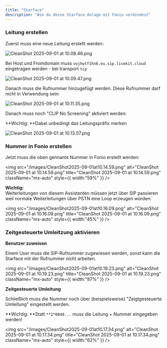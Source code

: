 ```yaml
---
title: "Starface"
description: "Wie du deine Starface Anlage mit Fonio verbindest"
---
```


### Leitung erstellen

Zuerst muss eine neue Leitung erstellt werden:

![CleanShot 2025-09-01 at 10.08.46.png](/images/CleanShot2025-09-01at10.08.46.png)

Bei Host und Fromdomain muss `vojhwtf1hn6.eu.sip.livekit.cloud` eingetragen werden - bei transport `tcp`

![CleanShot 2025-09-01 at 10.09.47.png](/images/CleanShot2025-09-01at10.09.47.png)

Danach muss die Rufnummer hinzugefügt werden. Diese Rufnummer darf nicht in Verwendung sein:

![CleanShot 2025-09-01 at 10.11.35.png](/images/CleanShot2025-09-01at10.11.35.png)

Danach muss noch "CLIP No Screening" aktiviert werden:

**Wichtig: **Dabei unbedingt das Leitungspräfix merken

![CleanShot 2025-09-01 at 10.13.07.png](/images/CleanShot2025-09-01at10.13.07.png)

### Nummer in Fonio erstellen

Jetzt muss die oben gennante Nummer in Fonio erstellt werden:

<img
  src="/images/CleanShot2025-09-01at10.14.59.png"
  alt="CleanShot 2025-09-01 at 10.14.59.png"
  title="CleanShot 2025-09-01 at 10.14.59.png"
  className="mx-auto"
  style={{ width:"59%" }}
/>

**Wichtig:**\
Weiterleitungen von diesem Assistenten müssen jetzt über SIP passieren weil normale Weiterleitungen über PSTN eine Loop erzeugen würden:

<img
  src="/images/CleanShot2025-09-01at10.16.09.png"
  alt="CleanShot 2025-09-01 at 10.16.09.png"
  title="CleanShot 2025-09-01 at 10.16.09.png"
  className="mx-auto"
  style={{ width:"45%" }}
/>

### Zeitgesteuerte Umleitzung aktivieren

**Benutzer zuweisen**

Einem User muss die SIP-Rufnummer zugewiesen werden, sonst kann die Starface mit der Rufnummer nicht arbeiten.

<img
  src="/images/CleanShot2025-09-01at10.19.23.png"
  alt="CleanShot 2025-09-01 at 10.19.23.png"
  title="CleanShot 2025-09-01 at 10.19.23.png"
  className="mx-auto"
  style={{ width:"87%" }}
/>

**Zeitgesteuerte Umleitung**

Schließlich muss die Nummer noch über (beispielsweise) "Zeigtgesteuerte Umleitung" eingestellt werden. 

**Wichtig: **Statt `**2*0049...`  muss die Leitung \+ Nummer eingegeben werden\!

<img
  src="/images/CleanShot2025-09-01at10.17.34.png"
  alt="CleanShot 2025-09-01 at 10.17.34.png"
  title="CleanShot 2025-09-01 at 10.17.34.png"
  className="mx-auto"
  style={{ width:"62%" }}
/>